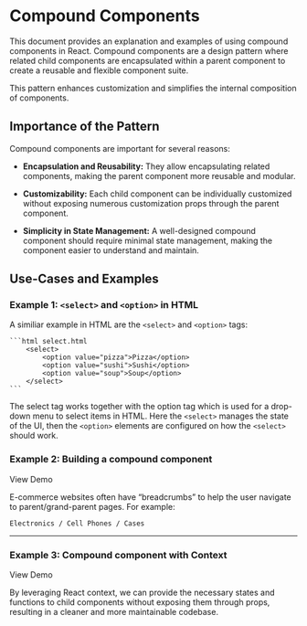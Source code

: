 

# Compound Components

This document provides an explanation and examples of using compound components in React. Compound components are a design pattern
where related child components are encapsulated within a parent component to create a reusable and flexible component suite.

This pattern enhances customization and simplifies the internal composition of components.

## Importance of the Pattern

Compound components are important for several reasons:

- **Encapsulation and Reusability:** They allow encapsulating related components, making the parent component more reusable and modular.

- **Customizability:** Each child component can be individually customized without exposing numerous customization props through the parent component.

- **Simplicity in State Management:** A well-designed compound component should require minimal state management, making the component easier to understand and maintain.

## Use-Cases and Examples

### Example 1: `<select>` and `<option>` in HTML

A similiar example in HTML are the `<select>` and `<option>` tags:

    ```html select.html
        <select>
            <option value="pizza">Pizza</option>
            <option value="sushi">Sushi</option>
            <option value="soup">Soup</option>
        </select>
    ```

The select tag works together with the option tag which is used for a drop-down menu to select items in HTML. Here the `<select>` manages the state of the UI, then the `<option>` elements are configured on how the `<select>` should work.

### Example 2: Building a compound component

<DemoLink to="/compound-component/preview/breadcrumbs">View Demo</DemoLink>

E-commerce websites often have “breadcrumbs” to help the user navigate to parent/grand-parent pages. For example:

`Electronics / Cell Phones / Cases`

---

<BreadcrumbDoc />
<div style={{ height: 100 }} />

### Example 3: Compound component with Context

<DemoLink to="/compound-component/preview/tabs">View Demo</DemoLink>

By leveraging React context, we can provide the necessary states and functions to child components without exposing them through props, resulting in a cleaner and more maintainable codebase.

<TabsDoc />
<div style={{ height: 300 }} />
